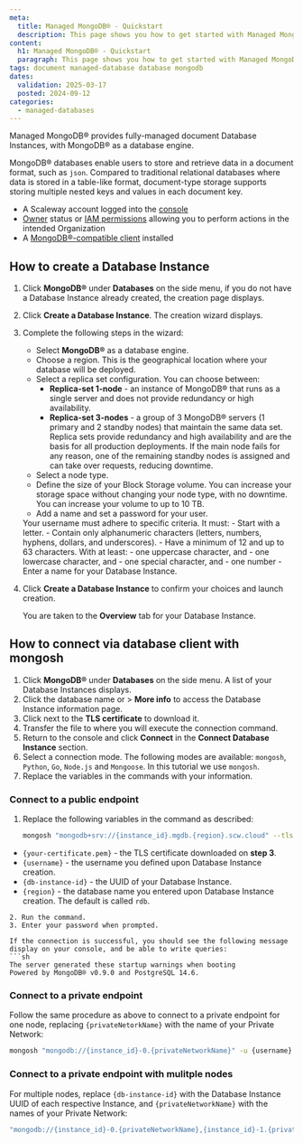 ```yaml
---
meta:
  title: Managed MongoDB® - Quickstart
  description: This page shows you how to get started with Managed MongoDB®.
content:
  h1: Managed MongoDB® - Quickstart
  paragraph: This page shows you how to get started with Managed MongoDB®.
tags: document managed-database database mongodb
dates:
  validation: 2025-03-17
  posted: 2024-09-12
categories:
  - managed-databases
---
```


Managed MongoDB® provides fully-managed document Database Instances, with  MongoDB® as a database engine.

MongoDB® databases enable users to store and retrieve data in a document format, such as `json`. Compared to traditional relational databases where data is stored in a table-like format, document-type storage supports storing multiple nested keys and values in each document key.

<Macro id="requirements" />

- A Scaleway account logged into the [console](https://console.scaleway.com)
- [Owner](/iam/concepts/#owner) status or [IAM permissions](/iam/concepts/#permission) allowing you to perform actions in the intended Organization
- A [MongoDB®-compatible client](https://www.mongodb.com/try/download/shell) installed

## How to create a Database Instance

1. Click **MongoDB®** under **Databases** on the side menu, if you do not have a Database Instance already created, the creation page displays.
2. Click **Create a Database Instance**. The creation wizard displays.
3. Complete the following steps in the wizard:
    - Select **MongoDB®** as a database engine.
    - Choose a region. This is the geographical location where your database will be deployed.
    - Select a replica set configuration. You can choose between:
        - **Replica-set 1-node** - an instance of MongoDB® that runs as a single server and does not provide redundancy or high availability.
        - **Replica-set 3-nodes** - a group of 3 MongoDB® servers (1 primary and 2 standby nodes) that maintain the same data set. Replica sets provide redundancy and high availability and are the basis for all production deployments. If the main node fails for any reason, one of the remaining standby nodes is assigned and can take over requests, reducing downtime.
    - Select a node type.
    - Define the size of your Block Storage volume. You can increase your storage space without changing your node type, with no downtime. You can increase your volume to up to 10 TB.
    - Add a name and set a password for your user.
    <Message type="important">
      Your username must adhere to specific criteria. It must:
          - Start with a letter.
          - Contain only alphanumeric characters (letters, numbers, hyphens, dollars, and underscores).
          - Have a minimum of 12 and up to 63 characters. With at least:
              - one uppercase character, and
              - one lowercase character, and
              - one special character, and
              - one number
    </Message>
    - Enter a name for your Database Instance.
4. Click **Create a Database Instance** to confirm your choices and launch creation.

    You are taken to the **Overview** tab for your Database Instance.

## How to connect via database client with mongosh

1. Click **MongoDB®** under **Databases** on the side menu. A list of your Database Instances displays.
2. Click the database name or <Icon name="more" /> > **More info** to access the Database Instance information page.
3. Click <Icon name="download" /> next to the **TLS certificate** to download it.
4. Transfer the file to where you will execute the connection command.
5. Return to the console and click **Connect** in the **Connect Database Instance** section.
6. Select a connection mode. The following modes are available: `mongosh`, `Python`, `Go`, `Node.js` and `Mongoose`. In this tutorial we use `mongosh`.
7. Replace the variables in the commands with your information.

### Connect to a public endpoint

1. Replace the following variables in the command as described:
    ```sh
    mongosh "mongodb+srv://{instance_id}.mgdb.{region}.scw.cloud" --tlsCAFile {your_certificate.pem} -u {username}
    ```

  - `{your-certificate.pem}` - the TLS certificate downloaded on **step 3**.
  - `{username}` -  the username you defined upon Database Instance creation.
  - `{db-instance-id}` - the UUID of your Database Instance.
  - `{region}` - the database name you entered upon Database Instance creation. The default is called `rdb`.

  ```
2. Run the command.
3. Enter your password when prompted.

If the connection is successful, you should see the following message display on your console, and be able to write queries:
  ```sh
  The server generated these startup warnings when booting
  Powered by MongoDB® v0.9.0 and PostgreSQL 14.6.
  ```

### Connect to a private endpoint

Follow the same procedure as above to connect to a private endpoint for one node, replacing `{privateNetorkName}` with the name of your Private Network:

  ```sh
  mongosh "mongodb://{instance_id}-0.{privateNetworkName}" -u {username}
  ```
### Connect to a private endpoint with mulitple nodes

For multiple nodes, replace `{db-instance-id}` with the Database Instance UUID of each respective Instance, and `{privateNetworkName}` with the names of your Private Network:

  ```sh
  "mongodb://{instance_id}-0.{privateNetworkName},{instance_id}-1.{privateNetworkName},{instance_id}-2.{privateNetworkName}" -u {username}
  ```